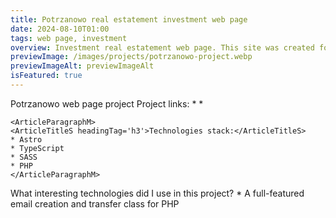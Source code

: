 ```yaml
---
title: Potrzanowo real estatement investment web page
date: 2024-08-10T01:00
tags: web page, investment
overview: Investment real estatement web page. This site was created for Unicorn Consulting Sp. z o.o.
previewImage: /images/projects/potrzanowo-project.webp
previewImageAlt: previewImageAlt
isFeatured: true
---
```



<ContentPart>
	<ArticleTitleL headingTag='h2'>Potrzanowo web page project</ArticleTitleL>
	<ArticleParagraphM>
	<ArticleTitleS headingTag='h3'>Project links:</ArticleTitleS>
	* <TextLink path={'https://github.com/AntonOshurek/Potrzanowo'} text={'GitHub Repo'} noReferrer={false}/>
	* <TextLink path={'https://potrzanowo.pl/'} text={'page'}/>
	</ArticleParagraphM>

    <ArticleParagraphM>
    <ArticleTitleS headingTag='h3'>Technologies stack:</ArticleTitleS>
    * Astro
    * TypeScript
    * SASS
    * PHP
    </ArticleParagraphM>

</ContentPart>

<ContentPart>
	<ArticleTitleL headingTag="h2">
		What interesting technologies did I use in this project?
	</ArticleTitleL>
	<ArticleParagraphM>
		* <TextLink path={'https://github.com/PHPMailer/PHPMailer'} text={'PHP Mailer'} /> A full-featured email creation and transfer class for PHP
	</ArticleParagraphM>
</ContentPart>

